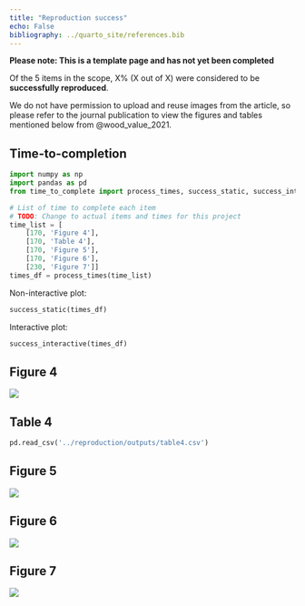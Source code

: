 ```yaml
---
title: "Reproduction success"
echo: False
bibliography: ../quarto_site/references.bib
---
```


<!-- TODO: Remove this warning once completed assessment -->
**Please note: This is a template page and has not yet been completed**

Of the 5 items in the scope, X% (X out of X) were considered to be **successfully reproduced**.

We do not have permission to upload and reuse images from the article, so please refer to the journal publication to view the figures and tables mentioned below from @wood_value_2021.

## Time-to-completion

```python
import numpy as np
import pandas as pd
from time_to_complete import process_times, success_static, success_interactive

# List of time to complete each item
# TODO: Change to actual items and times for this project
time_list = [
    [170, 'Figure 4'],
    [170, 'Table 4'],
    [170, 'Figure 5'],
    [170, 'Figure 6'],
    [230, 'Figure 7']]
times_df = process_times(time_list)
```

Non-interactive plot:

```python
success_static(times_df)
```

Interactive plot:

```python
success_interactive(times_df)
```

## Figure 4

<!--TODO: **Consensus: Not reproduced / Successfully reproduced**-->

![](../reproduction/outputs/fig4.png)

## Table 4

<!--TODO: **Consensus: Not reproduced / Successfully reproduced**-->

```python
pd.read_csv('../reproduction/outputs/table4.csv')
```

## Figure 5

<!--TODO: **Consensus: Not reproduced / Successfully reproduced**-->

![](../reproduction/outputs/fig5.png)

## Figure 6

<!--TODO: **Consensus: Not reproduced / Successfully reproduced**-->

![](../reproduction/outputs/fig6.png)

## Figure 7

<!--TODO: **Consensus: Not reproduced / Successfully reproduced**-->

![](../reproduction/outputs/fig7.png)